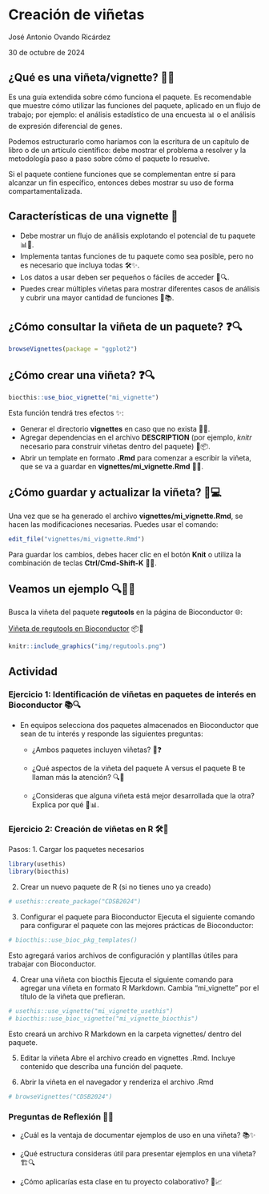# Creación de viñetas

José Antonio Ovando Ricárdez

30 de octubre de 2024

## ¿Qué es una viñeta/vignette? 📝✨

Es una guía extendida sobre cómo funciona el paquete. Es recomendable que muestre cómo utilizar las funciones del paquete, aplicado en un flujo de trabajo; por ejemplo: el análisis estadístico de una encuesta 📊 o el análisis de expresión diferencial de genes.

Podemos estructurarlo como haríamos con la escritura de un capítulo de libro o de un artículo científico: debe mostrar el problema a resolver y la metodología paso a paso sobre cómo el paquete lo resuelve.

Si el paquete contiene funciones que se complementan entre sí para alcanzar un fin específico, entonces debes mostrar su uso de forma compartamentalizada. 

## Características de una vignette 🌟

- Debe mostrar un flujo de análisis explotando el potencial de tu paquete 📊🚀.
- Implementa tantas funciones de tu paquete como sea posible, pero no es necesario que incluya todas 🛠️✨.
- Los datos a usar deben ser pequeños o fáciles de acceder 📂🔍.
- Puedes crear múltiples viñetas para mostrar diferentes casos de análisis y cubrir una mayor cantidad de funciones 📝📚.

## ¿Cómo consultar la viñeta de un paquete? ❓🔍

```r
browseVignettes(package = "ggplot2")
```

## ¿Cómo crear una viñeta? ❓🔍

```r
biocthis::use_bioc_vignette("mi_vignette")
```

Esta función tendrá tres efectos ✨:

- Generar el directorio **vignettes** en caso que no exista 📂🔧.
- Agregar dependencias en el archivo **DESCRIPTION** (por ejemplo, _knitr_ necesario para construir viñetas dentro del paquete) 📄📦.
- Abrir un template en formato **.Rmd** para comenzar a escribir la viñeta, que se va a guardar en **vignettes/mi_vignette.Rmd** 📝💾.

## ¿Cómo guardar y actualizar la viñeta? 🔄💻

Una vez que se ha generado el archivo **vignettes/mi_vignette.Rmd**, se hacen las modificaciones necesarias. Puedes usar el comando:

```r
edit_file("vignettes/mi_vignette.Rmd")
```

Para guardar los cambios, debes hacer clic en el botón **Knit** o utiliza la combinación de teclas **Ctrl/Cmd-Shift-K** 💾✨.

## Veamos un ejemplo 🔍👨‍💻

Busca la viñeta del paquete **regutools** en la página de Bioconductor 🌐:

[Viñeta de regutools en Bioconductor](https://bioconductor.org/packages/release/bioc/html/regutools.html) 📦📄

```r
knitr::include_graphics("img/regutools.png")
```

## Actividad

<div class = "orange color">

### Ejercicio 1: Identificación de viñetas en paquetes de interés en Bioconductor 📚🔍

- En equipos selecciona dos paquetes almacenados en Bioconductor que sean de tu interés y responde las siguientes preguntas:

  - ¿Ambos paquetes incluyen viñetas? 📝❓
  
  - ¿Qué aspectos de la viñeta del paquete A versus el paquete B te llaman más la atención? 🔍🤔
  
  - ¿Consideras que alguna viñeta está mejor desarrollada que la otra? Explica por qué 💭📊.

<div class = "orange color">

### Ejercicio 2: Creación de viñetas en R 🛠️📄

Pasos:
1. Cargar los paquetes necesarios
```r
library(usethis)
library(biocthis)
```

2. Crear un nuevo paquete de R (si no tienes uno ya creado)
```r
# usethis::create_package("CDSB2024")
```

3. Configurar el paquete para Bioconductor
Ejecuta el siguiente comando para configurar el paquete con las mejores prácticas de Bioconductor:
```r
# biocthis::use_bioc_pkg_templates()
```
Esto agregará varios archivos de configuración y plantillas útiles para trabajar con Bioconductor.

4. Crear una viñeta con biocthis
Ejecuta el siguiente comando para agregar una viñeta en formato R Markdown. Cambia "mi_vignette" por el título de la viñeta que prefieran.
```r
# usethis::use_vignette("mi_vignette_usethis")
# biocthis::use_bioc_vignette("mi_vignette_biocthis")
```
Esto creará un archivo R Markdown en la carpeta vignettes/ dentro del paquete.

5. Editar la viñeta
Abre el archivo creado en vignettes .Rmd. Incluye contenido que describa una función del paquete.

6. Abrir la viñeta en el navegador y renderiza el archivo .Rmd

```r
# browseVignettes("CDSB2024")
```
### Preguntas de Reflexión 🤔💭

- ¿Cuál es la ventaja de documentar ejemplos de uso en una viñeta? 📚✨
  
- ¿Qué estructura consideras útil para presentar ejemplos en una viñeta? 🏗️🔍
  
- ¿Cómo aplicarías esta clase en tu proyecto colaborativo? 🤝📈

</div>


